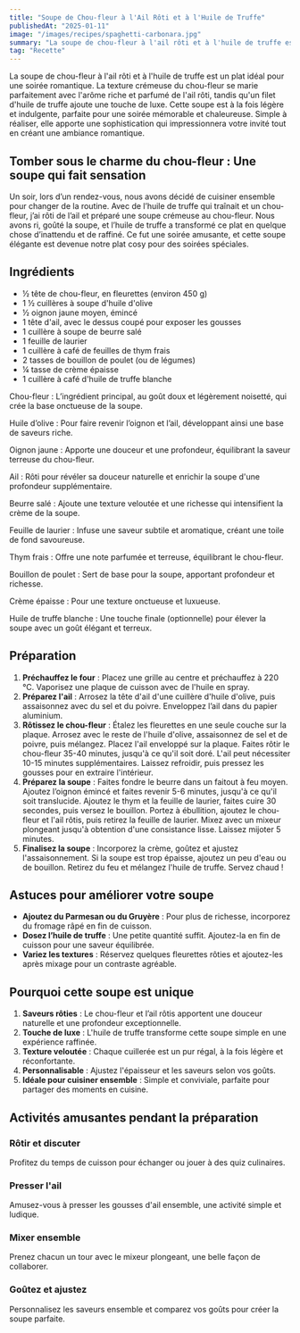 ```yaml
---
title: "Soupe de Chou-fleur à l'Ail Rôti et à l'Huile de Truffe"
publishedAt: "2025-01-11"
image: "/images/recipes/spaghetti-carbonara.jpg"
summary: "La soupe de chou-fleur à l'ail rôti et à l'huile de truffe est un plat parfait pour une soirée romantique, à la fois élégant et réconfortant."
tag: "Recette"
---
```


La soupe de chou-fleur à l'ail rôti et à l'huile de truffe est un plat idéal pour une soirée romantique. La texture crémeuse du chou-fleur se marie parfaitement avec l'arôme riche et parfumé de l'ail rôti, tandis qu'un filet d'huile de truffe ajoute une touche de luxe. Cette soupe est à la fois légère et indulgente, parfaite pour une soirée mémorable et chaleureuse. Simple à réaliser, elle apporte une sophistication qui impressionnera votre invité tout en créant une ambiance romantique.

## Tomber sous le charme du chou-fleur : Une soupe qui fait sensation

Un soir, lors d’un rendez-vous, nous avons décidé de cuisiner ensemble pour changer de la routine. Avec de l’huile de truffe qui traînait et un chou-fleur, j’ai rôti de l’ail et préparé une soupe crémeuse au chou-fleur. Nous avons ri, goûté la soupe, et l’huile de truffe a transformé ce plat en quelque chose d’inattendu et de raffiné. Ce fut une soirée amusante, et cette soupe élégante est devenue notre plat cosy pour des soirées spéciales.

## Ingrédients

+ ½ tête de chou-fleur, en fleurettes (environ 450 g)
+ 1 ½ cuillères à soupe d'huile d'olive
+ ½ oignon jaune moyen, émincé
+ 1 tête d'ail, avec le dessus coupé pour exposer les gousses
+ 1 cuillère à soupe de beurre salé
+ 1 feuille de laurier
+ 1 cuillère à café de feuilles de thym frais
+ 2 tasses de bouillon de poulet (ou de légumes)
+ ¼ tasse de crème épaisse
+ 1 cuillère à café d'huile de truffe blanche

Chou-fleur : L’ingrédient principal, au goût doux et légèrement noisetté, qui crée la base onctueuse de la soupe.  

Huile d’olive : Pour faire revenir l’oignon et l’ail, développant ainsi une base de saveurs riche.  

Oignon jaune : Apporte une douceur et une profondeur, équilibrant la saveur terreuse du chou-fleur.  

Ail : Rôti pour révéler sa douceur naturelle et enrichir la soupe d'une profondeur supplémentaire.  

Beurre salé : Ajoute une texture veloutée et une richesse qui intensifient la crème de la soupe.  

Feuille de laurier : Infuse une saveur subtile et aromatique, créant une toile de fond savoureuse.  

Thym frais : Offre une note parfumée et terreuse, équilibrant le chou-fleur.  

Bouillon de poulet : Sert de base pour la soupe, apportant profondeur et richesse.  

Crème épaisse : Pour une texture onctueuse et luxueuse.  

Huile de truffe blanche : Une touche finale (optionnelle) pour élever la soupe avec un goût élégant et terreux.

## Préparation

1. **Préchauffez le four** : Placez une grille au centre et préchauffez à 220 °C. Vaporisez une plaque de cuisson avec de l'huile en spray.  
2. **Préparez l'ail** : Arrosez la tête d'ail d'une cuillère d'huile d'olive, puis assaisonnez avec du sel et du poivre. Enveloppez l’ail dans du papier aluminium.  
3. **Rôtissez le chou-fleur** : Étalez les fleurettes en une seule couche sur la plaque. Arrosez avec le reste de l'huile d'olive, assaisonnez de sel et de poivre, puis mélangez. Placez l'ail enveloppé sur la plaque. Faites rôtir le chou-fleur 35-40 minutes, jusqu'à ce qu'il soit doré. L'ail peut nécessiter 10-15 minutes supplémentaires. Laissez refroidir, puis pressez les gousses pour en extraire l'intérieur.  
4. **Préparez la soupe** : Faites fondre le beurre dans un faitout à feu moyen. Ajoutez l’oignon émincé et faites revenir 5-6 minutes, jusqu'à ce qu'il soit translucide. Ajoutez le thym et la feuille de laurier, faites cuire 30 secondes, puis versez le bouillon. Portez à ébullition, ajoutez le chou-fleur et l'ail rôtis, puis retirez la feuille de laurier. Mixez avec un mixeur plongeant jusqu'à obtention d'une consistance lisse. Laissez mijoter 5 minutes.  
5. **Finalisez la soupe** : Incorporez la crème, goûtez et ajustez l'assaisonnement. Si la soupe est trop épaisse, ajoutez un peu d'eau ou de bouillon. Retirez du feu et mélangez l'huile de truffe. Servez chaud !  

## Astuces pour améliorer votre soupe

+ **Ajoutez du Parmesan ou du Gruyère** : Pour plus de richesse, incorporez du fromage râpé en fin de cuisson.  
+ **Dosez l’huile de truffe** : Une petite quantité suffit. Ajoutez-la en fin de cuisson pour une saveur équilibrée.  
+ **Variez les textures** : Réservez quelques fleurettes rôties et ajoutez-les après mixage pour un contraste agréable.  

## Pourquoi cette soupe est unique

1. **Saveurs rôties** : Le chou-fleur et l’ail rôtis apportent une douceur naturelle et une profondeur exceptionnelle.  
2. **Touche de luxe** : L'huile de truffe transforme cette soupe simple en une expérience raffinée.  
3. **Texture veloutée** : Chaque cuillerée est un pur régal, à la fois légère et réconfortante.  
4. **Personnalisable** : Ajustez l'épaisseur et les saveurs selon vos goûts.  
5. **Idéale pour cuisiner ensemble** : Simple et conviviale, parfaite pour partager des moments en cuisine.  

## Activités amusantes pendant la préparation

### Rôtir et discuter  
Profitez du temps de cuisson pour échanger ou jouer à des quiz culinaires.  

### Presser l'ail  
Amusez-vous à presser les gousses d'ail ensemble, une activité simple et ludique.  

### Mixer ensemble  
Prenez chacun un tour avec le mixeur plongeant, une belle façon de collaborer.  

### Goûtez et ajustez  
Personnalisez les saveurs ensemble et comparez vos goûts pour créer la soupe parfaite.